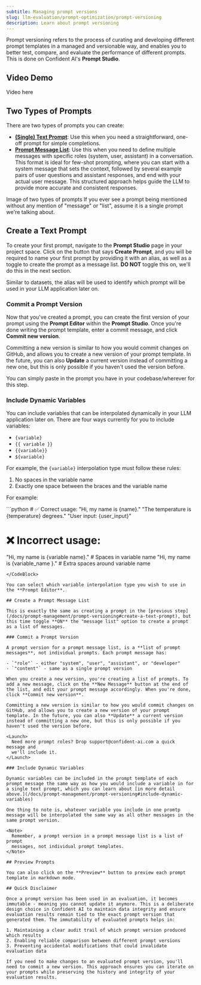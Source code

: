 ```yaml
---
subtitle: Managing prompt versions
slug: llm-evaluation/prompt-optimization/prompt-versioning
description: Learn about prompt versioning
---
```


Prompt versioning refers to the process of curating and developing different prompt templates in a managed and versionable way, and enables you to better test, compare, and evaluate the performance of different prompts. This is done on Confident AI's **Prompt Studio**.

## Video Demo

<Frame caption="How to create and version a prompt">
<div>Video here</div>
</Frame>

## Two Types of Prompts

There are two types of prompts you can create:

- **[(Single) Text Prompt](/docs/prompt-management/prompt-versioning#create-a-text-prompt)**: Use this when you need a straightforward, one-off prompt for simple completions.
- **[Prompt Message List](/docs/prompt-management/prompt-versioning#create-a-prompt-message-list)**: Use this when you need to define multiple messages with specific roles (system, user, assistant) in a conversation. This format is ideal for few-shot prompting, where you can start with a system message that sets the context, followed by several example pairs of user questions and assistant responses, and end with your actual user message. This structured approach helps guide the LLM to provide more accurate and consistent responses.

<Frame caption="TODO">
Image of two types of prompts
</Frame>

<Tip>
  If you ever see a prompt being mentioned without any mention of "message" or
  "list", assume it is a single prompt we're talking about.
</Tip>

## Create a Text Prompt

To create your first prompt, navigate to the **Prompt Studio** page in your project space. Click on the button that says **Create Prompt**, and you will be required to name your first prompt by providing it with an alias, as well as a toggle to create the prompt as a message list. **DO NOT** toggle this on, we'll do this in the next section.

<Info>
  Similar to datasets, the alias will be used to identify which prompt will be
  used in your LLM application later on.
</Info>

### Commit a Prompt Version

Now that you've created a prompt, you can create the first version of your prompt using the **Prompt Editor** within the **Prompt Studio**. Once you're done writing the prompt template, enter a commit message, and click **Commit new version**.

Committing a new version is similar to how you would commit changes on GitHub, and allows you to create a new version of your prompt template. In the future, you can also **Update** a current version instead of committing a new one, but this is only possible if you haven't used the version before.

<Tip>
  You can simply paste in the prompt you have in your codebase/wherever for this
  step.
</Tip>

### Include Dynamic Variables

You can include variables that can be interpolated dynamically in your LLM application later on. There are four ways currently for you to include variables:

- `{variable}`
- `{{ variable }}`
- `{{variable}}`
- `${variable}`

For example, the `{variable}` interpolation type must follow these rules:

1. No spaces in the variable name
2. Exactly one space between the braces and the variable name

For example:

<CodeBlock>
```python
# ✅ Correct usage:
"Hi, my name is {name}."
"The temperature is {temperature} degrees."
"User input: {user_input}"

# ❌ Incorrect usage:
"Hi, my name is {variable name}."  # Spaces in variable name
"Hi, my name is {variable_name }." # Extra spaces around variable name
```
</CodeBlock>

You can select which variable interpolation type you wish to use in the **Prompt Editor**.

## Create a Prompt Message List

This is exactly the same as creating a prompt in the [previous step](/docs/prompt-management/prompt-versioning#create-a-text-prompt), but this time toggle **ON** the "message list" option to create a prompt as a list of messages.

### Commit a Prompt Version

A prompt version for a prompt message list, is a **list of prompt messages**, not individual prompts. Each prompt message has:

- `"role"` - either "system", "user", "assistant", or "developer"
- `"content"` - same as a single prompt version

When you create a new version, you're creating a list of prompts. To add a new message, click on the **New Message** button at the end of the list, and edit your prompt message accordingly. When you're done, click **Commit new version**.

Committing a new version is similar to how you would commit changes on GitHub, and allows you to create a new version of your prompt template. In the future, you can also **Update** a current version instead of committing a new one, but this is only possible if you haven't used the version before.

<Launch>
  Need more prompt roles? Drop support@confident-ai.com a quick message and
  we'll include it.
</Launch>

### Include Dynamic Variables

Dynamic variables can be included in the prompt template of each prompt message the same way as how you would include a variable in for a single text prompt, which you can learn about [in more detail above.](/docs/prompt-management/prompt-versioning#include-dynamic-variables)

One thing to note is, whatever variable you include in one promtp message will be interpolated the same way as all other messages in the same prompt version.

<Note>
  Remember, a prompt version in a prompt message list is a list of prompt
  messages, not individual prompt templates.
</Note>

## Preview Prompts

You can also click on the **Preview** button to preview each prompt template in markdown mode.

## Quick Disclaimer

Once a prompt version has been used in an evaluation, it becomes immutable - meaning you cannot update it anymore. This is a deliberate design choice in Confident AI to maintain data integrity and ensure evaluation results remain tied to the exact prompt version that generated them. The immutability of evaluated prompts helps in:

1. Maintaining a clear audit trail of which prompt version produced which results
2. Enabling reliable comparison between different prompt versions
3. Preventing accidental modifications that could invalidate evaluation data

If you need to make changes to an evaluated prompt version, you'll need to commit a new version. This approach ensures you can iterate on your prompts while preserving the history and integrity of your evaluation results.
